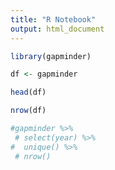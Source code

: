 ```yaml
---
title: "R Notebook"
output: html_document
---
```



```r
library(gapminder)
```

```r
df <- gapminder
```


```r
head(df)
```

```r
nrow(df)
```

```r
#gapminder %>%
 # select(year) %>%
#  unique() %>%
 # nrow()

```



